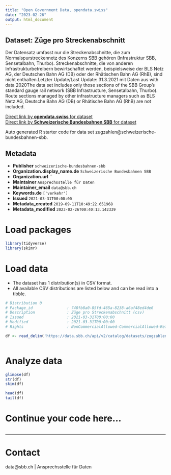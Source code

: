 ```yaml
---
title: "Open Government Data, opendata.swiss"
date: "2023-02-26"
output: html_document
---
```


## Dataset: Züge pro Streckenabschnitt

Der Datensatz umfasst nur die Streckenabschnitte, die zum Normalspurstreckennetz des Konzerns SBB gehören (Infrastruktur SBB, Sensetalbahn, Thurbo). Streckenabschnitte, die von anderen Infrastrukturbetreibern bewirtschaftet werden, beispielsweise der BLS Netz AG, der Deutschen Bahn AG (DB) oder der Rhätischen Bahn AG (RhB), sind nicht enthalten.Letzter Update/Last Update: 31.3.2021 mit Daten aus with data 2020The data set includes only those sections of the SBB Group's standard gauge rail network (SBB Infrastructure, Sensetalbahn, Thurbo). Route sections managed by other infrastructure managers such as BLS Netz AG, Deutsche Bahn AG (DB) or Rhätische Bahn AG (RhB) are not included.

[Direct link by **opendata.swiss** for dataset](https://opendata.swiss/de/dataset/zuge-pro-streckenabschnitt1)<br>
[Direct link by **Schweizerische Bundesbahnen SBB** for dataset](https://data.sbb.ch/explore/dataset/zugzahlen/)

Auto generated R starter code for data set zugzahlen@schweizerische-bundesbahnen-sbb.

## Metadata

- **Publisher** `schweizerische-bundesbahnen-sbb`
- **Organization.display_name.de** `Schweizerische Bundesbahnen SBB`
- **Organization.url** ``
- **Maintainer** `Ansprechsstelle für Daten`
- **Maintainer_email** `data@sbb.ch`
- **Keywords.de** `['verkehr']`
- **Issued** `2021-03-31T00:00:00`
- **Metadata_created** `2019-09-11T10:49:22.651968`
- **Metadata_modified** `2023-02-26T00:40:13.142339`


# Load packages

```r

library(tidyverse)
library(skimr)

```

# Load data

-   The dataset has 1 distribution(s) in CSV format.
-   All available CSV distributions are listed below and can be read into a tibble.

```r

# Distribution 0
# Package_id               : 740fb8a0-85fd-465a-8238-a6af48ed4de6
# Description              : Züge pro Streckenabschnitt (csv)
# Issued                   : 2021-03-31T00:00:00
# Modified                 : 2021-03-31T00:00:00
# Rights                   : NonCommercialAllowed-CommercialAllowed-ReferenceRequired

df <- read_delim('https://data.sbb.ch/api/v2/catalog/datasets/zugzahlen/exports/csv')



```

# Analyze data

```r

glimpse(df)
str(df)
skim(df)

head(df)
tail(df)

```

# Continue your code here...

```r

```

------------------------------------------------------------------------

# Contact

data@sbb.ch | Ansprechsstelle für Daten
